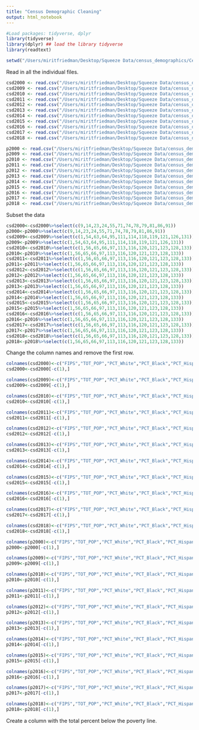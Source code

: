 ```yaml
---
title: "Census Demographic Cleaning"
output: html_notebook
---
```


```r
#Load packages: tidyverse, dplyr
library(tidyverse)
library(dplyr) ## load the library tidyverse
library(readtext)
```

```r
setwd("/Users/miritfriedman/Desktop/Squeeze Data/census_demographics/CensusDownloads")
```

Read in all the individual files.
```r
csd2000 <- read.csv("/Users/miritfriedman/Desktop/Squeeze Data/census_demographics/CensusDownloads/cen_2000csd.csv")
csd2009 <- read.csv("/Users/miritfriedman/Desktop/Squeeze Data/census_demographics/CensusDownloads/cen_2009csd.csv")
csd2010 <- read.csv("/Users/miritfriedman/Desktop/Squeeze Data/census_demographics/CensusDownloads/cen_2010csd.csv")
csd2011 <- read.csv("/Users/miritfriedman/Desktop/Squeeze Data/census_demographics/CensusDownloads/cen_2011csd.csv")
csd2012 <- read.csv("/Users/miritfriedman/Desktop/Squeeze Data/census_demographics/CensusDownloads/cen_2012csd.csv")
csd2013 <- read.csv("/Users/miritfriedman/Desktop/Squeeze Data/census_demographics/CensusDownloads/cen_2013csd.csv")
csd2014 <- read.csv("/Users/miritfriedman/Desktop/Squeeze Data/census_demographics/CensusDownloads/cen_2014csd.csv")
csd2015 <- read.csv("/Users/miritfriedman/Desktop/Squeeze Data/census_demographics/CensusDownloads/cen_2015csd.csv")
csd2016 <- read.csv("/Users/miritfriedman/Desktop/Squeeze Data/census_demographics/CensusDownloads/cen_2016csd.csv")
csd2017 <- read.csv("/Users/miritfriedman/Desktop/Squeeze Data/census_demographics/CensusDownloads/cen_2017csd.csv")
csd2018 <- read.csv("/Users/miritfriedman/Desktop/Squeeze Data/census_demographics/CensusDownloads/cen_2018csd.csv")

p2000 <- read.csv("/Users/miritfriedman/Desktop/Squeeze Data/census_demographics/CensusDownloads/cen_2000p.csv")
p2009 <- read.csv("/Users/miritfriedman/Desktop/Squeeze Data/census_demographics/CensusDownloads/cen_2009p.csv")
p2010 <- read.csv("/Users/miritfriedman/Desktop/Squeeze Data/census_demographics/CensusDownloads/cen_2010p.csv")
p2011 <- read.csv("/Users/miritfriedman/Desktop/Squeeze Data/census_demographics/CensusDownloads/cen_2011p.csv")
p2012 <- read.csv("/Users/miritfriedman/Desktop/Squeeze Data/census_demographics/CensusDownloads/cen_2012p.csv")
p2013 <- read.csv("/Users/miritfriedman/Desktop/Squeeze Data/census_demographics/CensusDownloads/cen_2013p.csv")
p2014 <- read.csv("/Users/miritfriedman/Desktop/Squeeze Data/census_demographics/CensusDownloads/cen_2014p.csv")
p2015 <- read.csv("/Users/miritfriedman/Desktop/Squeeze Data/census_demographics/CensusDownloads/cen_2015p.csv")
p2016 <- read.csv("/Users/miritfriedman/Desktop/Squeeze Data/census_demographics/CensusDownloads/cen_2016p.csv")
p2017 <- read.csv("/Users/miritfriedman/Desktop/Squeeze Data/census_demographics/CensusDownloads/cen_2017p.csv")
p2018 <- read.csv("/Users/miritfriedman/Desktop/Squeeze Data/census_demographics/CensusDownloads/cen_2018p.csv")
```

Subset the data
```r
csd2000<-csd2000%>%select(c(9,14,23,24,55,71,74,78,79,81,86,91))
p2000<-p2000%>%select(c(9,14,23,24,55,71,74,78,79,81,86,91))
csd2009<-csd2009%>%select(c(1,54,63,64,95,111,114,118,119,121,126,131))
p2009<-p2009%>%select(c(1,54,63,64,95,111,114,118,119,121,126,131))
csd2010<-csd2010%>%select(c(1,56,65,66,97,113,116,120,121,123,128,133))
p2010<-p2010%>%select(c(1,56,65,66,97,113,116,120,121,123,128,133))
csd2011<-csd2011%>%select(c(1,56,65,66,97,113,116,120,121,123,128,133))
p2011<-p2011%>%select(c(1,56,65,66,97,113,116,120,121,123,128,133))
csd2012<-csd2012%>%select(c(1,56,65,66,97,113,116,120,121,123,128,133))
p2012<-p2012%>%select(c(1,56,65,66,97,113,116,120,121,123,128,133))
csd2013<-csd2013%>%select(c(1,56,65,66,97,113,116,120,121,123,128,133))
p2013<-p2013%>%select(c(1,56,65,66,97,113,116,120,121,123,128,133))
csd2014<-csd2014%>%select(c(1,56,65,66,97,113,116,120,121,123,128,133))
p2014<-p2014%>%select(c(1,56,65,66,97,113,116,120,121,123,128,133))
csd2015<-csd2015%>%select(c(1,56,65,66,97,113,116,120,121,123,128,133))
p2015<-p2015%>%select(c(1,56,65,66,97,113,116,120,121,123,128,133))
csd2016<-csd2016%>%select(c(1,56,65,66,97,113,116,120,121,123,128,133))
p2016<-p2016%>%select(c(1,56,65,66,97,113,116,120,121,123,128,133))
csd2017<-csd2017%>%select(c(1,56,65,66,97,113,116,120,121,123,128,133))
p2017<-p2017%>%select(c(1,56,65,66,97,113,116,120,121,123,128,133))
csd2018<-csd2018%>%select(c(1,56,65,66,97,113,116,120,121,123,128,133))
p2018<-p2018%>%select(c(1,56,65,66,97,113,116,120,121,123,128,133))
```

Change the column names and remove the first row.
```r
colnames(csd2000)<-c("FIPS","TOT_POP","PCT_White","PCT_Black","PCT_Hispanic","PCT_25Plus_LessThanDiploma","PCT_25Plus_Bachelors","Median_Income","Median_Year_Built","Below18_Poverty","18_64_Poverty","65Plus_Poverty")
csd2000<-csd2000[-c(1),]

colnames(csd2009)<-c("FIPS","TOT_POP","PCT_White","PCT_Black","PCT_Hispanic","PCT_25Plus_LessThanDiploma","PCT_25Plus_Bachelors","Median_Income","Median_Year_Built","Below18_Poverty","18_64_Poverty","65Plus_Poverty")
csd2009<-csd2009[-c(1),]

colnames(csd2010)<-c("FIPS","TOT_POP","PCT_White","PCT_Black","PCT_Hispanic","PCT_25Plus_LessThanDiploma","PCT_25Plus_Bachelors","Median_Income","Median_Year_Built","Below18_Poverty","18_64_Poverty","65Plus_Poverty")
csd2010<-csd2010[-c(1),]

colnames(csd2011)<-c("FIPS","TOT_POP","PCT_White","PCT_Black","PCT_Hispanic","PCT_25Plus_LessThanDiploma","PCT_25Plus_Bachelors","Median_Income","Median_Year_Built","Below18_Poverty","18_64_Poverty","65Plus_Poverty")
csd2011<-csd2011[-c(1),]

colnames(csd2012)<-c("FIPS","TOT_POP","PCT_White","PCT_Black","PCT_Hispanic","PCT_25Plus_LessThanDiploma","PCT_25Plus_Bachelors","Median_Income","Median_Year_Built","Below18_Poverty","18_64_Poverty","65Plus_Poverty")
csd2012<-csd2012[-c(1),]

colnames(csd2013)<-c("FIPS","TOT_POP","PCT_White","PCT_Black","PCT_Hispanic","PCT_25Plus_LessThanDiploma","PCT_25Plus_Bachelors","Median_Income","Median_Year_Built","Below18_Poverty","18_64_Poverty","65Plus_Poverty")
csd2013<-csd2013[-c(1),]

colnames(csd2014)<-c("FIPS","TOT_POP","PCT_White","PCT_Black","PCT_Hispanic","PCT_25Plus_LessThanDiploma","PCT_25Plus_Bachelors","Median_Income","Median_Year_Built","Below18_Poverty","18_64_Poverty","65Plus_Poverty")
csd2014<-csd2014[-c(1),]

colnames(csd2015)<-c("FIPS","TOT_POP","PCT_White","PCT_Black","PCT_Hispanic","PCT_25Plus_LessThanDiploma","PCT_25Plus_Bachelors","Median_Income","Median_Year_Built","Below18_Poverty","18_64_Poverty","65Plus_Poverty")
csd2015<-csd2015[-c(1),]

colnames(csd2016)<-c("FIPS","TOT_POP","PCT_White","PCT_Black","PCT_Hispanic","PCT_25Plus_LessThanDiploma","PCT_25Plus_Bachelors","Median_Income","Median_Year_Built","Below18_Poverty","18_64_Poverty","65Plus_Poverty")
csd2016<-csd2016[-c(1),]

colnames(csd2017)<-c("FIPS","TOT_POP","PCT_White","PCT_Black","PCT_Hispanic","PCT_25Plus_LessThanDiploma","PCT_25Plus_Bachelors","Median_Income","Median_Year_Built","Below18_Poverty","18_64_Poverty","65Plus_Poverty")
csd2017<-csd2017[-c(1),]

colnames(csd2018)<-c("FIPS","TOT_POP","PCT_White","PCT_Black","PCT_Hispanic","PCT_25Plus_LessThanDiploma","PCT_25Plus_Bachelors","Median_Income","Median_Year_Built","Below18_Poverty","18_64_Poverty","65Plus_Poverty")
csd2018<-csd2018[-c(1),]

colnames(p2000)<-c("FIPS","TOT_POP","PCT_White","PCT_Black","PCT_Hispanic","PCT_25Plus_LessThanDiploma","PCT_25Plus_Bachelors","Median_Income","Median_Year_Built","Below18_Poverty","18_64_Poverty","65Plus_Poverty")
p2000<-p2000[-c(1),]

colnames(p2009)<-c("FIPS","TOT_POP","PCT_White","PCT_Black","PCT_Hispanic","PCT_25Plus_LessThanDiploma","PCT_25Plus_Bachelors","Median_Income","Median_Year_Built","Below18_Poverty","18_64_Poverty","65Plus_Poverty")
p2009<-p2009[-c(1),]

colnames(p2010)<-c("FIPS","TOT_POP","PCT_White","PCT_Black","PCT_Hispanic","PCT_25Plus_LessThanDiploma","PCT_25Plus_Bachelors","Median_Income","Median_Year_Built","Below18_Poverty","18_64_Poverty","65Plus_Poverty")
p2010<-p2010[-c(1),]

colnames(p2011)<-c("FIPS","TOT_POP","PCT_White","PCT_Black","PCT_Hispanic","PCT_25Plus_LessThanDiploma","PCT_25Plus_Bachelors","Median_Income","Median_Year_Built","Below18_Poverty","18_64_Poverty","65Plus_Poverty")
p2011<-p2011[-c(1),]

colnames(p2012)<-c("FIPS","TOT_POP","PCT_White","PCT_Black","PCT_Hispanic","PCT_25Plus_LessThanDiploma","PCT_25Plus_Bachelors","Median_Income","Median_Year_Built","Below18_Poverty","18_64_Poverty","65Plus_Poverty")
p2012<-p2012[-c(1),]

colnames(p2013)<-c("FIPS","TOT_POP","PCT_White","PCT_Black","PCT_Hispanic","PCT_25Plus_LessThanDiploma","PCT_25Plus_Bachelors","Median_Income","Median_Year_Built","Below18_Poverty","18_64_Poverty","65Plus_Poverty")
p2013<-p2013[-c(1),]

colnames(p2014)<-c("FIPS","TOT_POP","PCT_White","PCT_Black","PCT_Hispanic","PCT_25Plus_LessThanDiploma","PCT_25Plus_Bachelors","Median_Income","Median_Year_Built","Below18_Poverty","18_64_Poverty","65Plus_Poverty")
p2014<-p2014[-c(1),]

colnames(p2015)<-c("FIPS","TOT_POP","PCT_White","PCT_Black","PCT_Hispanic","PCT_25Plus_LessThanDiploma","PCT_25Plus_Bachelors","Median_Income","Median_Year_Built","Below18_Poverty","18_64_Poverty","65Plus_Poverty")
p2015<-p2015[-c(1),]

colnames(p2016)<-c("FIPS","TOT_POP","PCT_White","PCT_Black","PCT_Hispanic","PCT_25Plus_LessThanDiploma","PCT_25Plus_Bachelors","Median_Income","Median_Year_Built","Below18_Poverty","18_64_Poverty","65Plus_Poverty")
p2016<-p2016[-c(1),]

colnames(p2017)<-c("FIPS","TOT_POP","PCT_White","PCT_Black","PCT_Hispanic","PCT_25Plus_LessThanDiploma","PCT_25Plus_Bachelors","Median_Income","Median_Year_Built","Below18_Poverty","18_64_Poverty","65Plus_Poverty")
p2017<-p2017[-c(1),]

colnames(p2018)<-c("FIPS","TOT_POP","PCT_White","PCT_Black","PCT_Hispanic","PCT_25Plus_LessThanDiploma","PCT_25Plus_Bachelors","Median_Income","Median_Year_Built","Below18_Poverty","18_64_Poverty","65Plus_Poverty")
p2018<-p2018[-c(1),]

```

Create a column with the total percent below the poverty line. 

